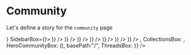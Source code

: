 

<Meta title="Pages|Community" component={Community}/>


# Community
Let's define a story for the `community` page

<Preview>
  <Story name="community page">
    <WithSidebar 
      HeaderBox={<MainHeader {...getMainHeaderProps() } />}
      SidebarBox={<Sidebar {...getSidebarProps()}/>}>
      <Community {...{
        isJoined: true,
        communityName: "Community test name",
        newThreadFormik: ToggleFormik(),
        ActivitiesBox: <React.Fragment>
          <ActivityPreview {...activityPreviewProps('Added a link', <Resource {...ResourcePreviewProps() }/>)} />
          <ActivityPreview {...activityPreviewProps('Uploaded a resource', <Resource {...ResourcePreviewProps('license', 'pdf' ) }/>)} />
          <ActivityPreview {...activityPreviewProps('Created a comment', <Comment {...CommentPreviewProps() }/>)} />
          <ActivityPreview {...activityPreviewProps('Created a comment', <Comment {...CommentPreviewProps() }/>)} />
          <ActivityPreview {...activityPreviewProps('Like a comment', <LikedComment {...LikedCommentPreviewProps() }/>)} />
          <ActivityPreview {...activityPreviewProps('Created a comment', <Comment {...CommentPreviewProps() }/>)} />
          <ActivityPreview {...activityPreviewProps('Created a comment', <Comment {...CommentPreviewProps() }/>)} />
        </React.Fragment>,
        CollectionsBox: <React.Fragment>
          <Box sx={{marginBottom: 0}}><Collection {...CollectionPreviewProps()} /></Box>
          <Box sx={{marginBottom: 0}}><Collection {...CollectionPreviewProps()} /></Box>
          <Box sx={{marginBottom: 0}}><Collection {...CollectionPreviewProps()} /></Box>
          <Box sx={{marginBottom: 0}}><Collection {...CollectionPreviewProps()} /></Box>
          <Box sx={{marginBottom: 0}}><Collection {...CollectionPreviewProps()} /></Box>
          <Box sx={{marginBottom: 0}}><Collection {...CollectionPreviewProps()} /></Box>
        </React.Fragment>,
        HeroCommunityBox: (<HeroCommunity {...getHeroCommunityProps()}/>),
        basePath:"/",
        ThreadsBox: <React.Fragment>
          <Box mx={2} mb={2}><Thread {...ThreadPreviewProps()}/></Box>
          <Box mx={2} mb={2}><Thread {...ThreadPreviewProps()}/></Box>
          <Box mx={2} mb={2}><Thread {...ThreadPreviewProps()}/></Box>
          <Box mx={2} mb={2}><Thread {...ThreadPreviewProps()}/></Box>
          <Box mx={2} mb={2}><Thread {...ThreadPreviewProps()}/></Box>
          <Box mx={2} mb={2}><Thread {...ThreadPreviewProps()}/></Box>
        </React.Fragment>
    }} />
    </WithSidebar>
  </Story>
</Preview>

